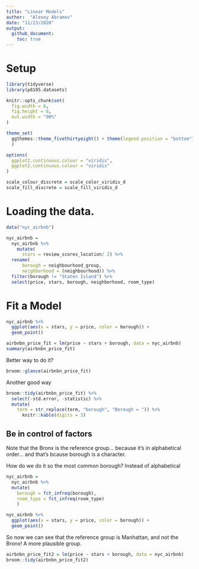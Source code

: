 ```yaml
---
title: "Linear Models"
author:  "Alexey Abramov"
date: "11/23/2020"
output: 
  github_document:
    toc: true
---
```


# Setup

```r
library(tidyverse)
library(p8105.datasets)

knitr::opts_chunk$set(
  fig.width = 6,
  fig.height = 6,
  out.width = "90%"
)

theme_set(
  ggthemes::theme_fivethirtyeight() + theme(legend.position = "bottom")
  )

options(
  ggplot2.continuous.colour = "viridis",
  ggplot2.continuous.colour = "viridis"
)

scale_colour_discrete = scale_color_viridis_d
scale_fill_discrete = scale_fill_viridis_d
```

# Loading the data.

```r
data("nyc_airbnb")

nyc_airbnb =
  nyc_airbnb %>% 
    mutate(
      stars = review_scores_location/ 2) %>% 
  rename(
      borough = neighbourhood_group,
      neighborhood = (neighbourhood)) %>% 
  filter(borough != "Staten Island") %>% 
  select(price, stars, borough, neighborhood, room_type)
```

# Fit a Model

```r
nyc_airbnb %>%  
  ggplot(aes(x = stars, y = price, color = borough)) +
  geom_point()
```

```r
airbnbn_price_fit = lm(price ~ stars + borough, data = nyc_airbnb)
summary(airbnbn_price_fit)
```

Better way to do it?
```r
broom::glance(airbnbn_price_fit)
```

Another good way
```r
broom::tidy(airbnbn_price_fit) %>% 
  select(-std.error, -statistic) %>% 
  mutate(
    term = str_replace(term, "borough", "Borough = ")) %>% 
      knitr::kable(digits = 3)
```

## Be in control of factors

Note that the Bronx is the reference group... because it's in alphabetical order... and that's bcause borough is a character.

How do we do it so the most common borough? Instead of alphabetical
```r
nyc_airbnb = 
  nyc_airbnb %>% 
  mutate(
    borough = fct_infreq(borough),
    room_type = fct_infreq(room_type)
    )

```

```r
nyc_airbnb %>%  
  ggplot(aes(x = stars, y = price, color = borough)) +
  geom_point()
```

So now we can see that the reference group is Manhattan, and not the Bronx!  A more plausible group.  

```r
airbnbn_price_fit2 = lm(price ~ stars + borough, data = nyc_airbnb)
broom::tidy(airbnbn_price_fit2)
```

